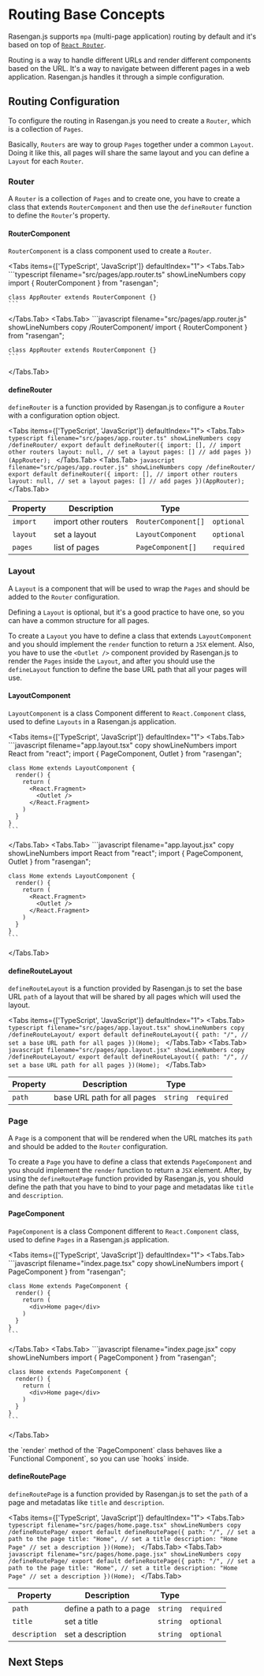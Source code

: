 

# Routing Base Concepts

Rasengan.js supports `mpa` (multi-page application) routing by default and it's based on top of [`React Router`](https://reactrouter.com/).

Routing is a way to handle different URLs and render different components based on the URL. It's a way to navigate between different pages in a web application.
Rasengan.js handles it through a simple configuration.

## Routing Configuration

To configure the routing in Rasengan.js you need to create a `Router`, which is a collection of `Pages`.

Basically, `Routers` are way to group `Pages` together under a common `Layout`. Doing it like this, all pages will share the same layout and you can define a `Layout` for each `Router`.

### Router 

A `Router` is a collection of `Pages` and to create one, you have to create a class that extends `RouterComponent` and then use the `defineRouter` function to define the `Router`'s property.

#### RouterComponent

`RouterComponent` is a class component used to create a `Router`.

<Tabs items={['TypeScript', 'JavaScript']} defaultIndex="1">
  <Tabs.Tab>
    ```typescript filename="src/pages/app.router.ts" showLineNumbers copy
    import { RouterComponent } from "rasengan";

    class AppRouter extends RouterComponent {}
    ```
  </Tabs.Tab>
  <Tabs.Tab>
    ```javascript filename="src/pages/app.router.js" showLineNumbers copy /RouterComponent/
    import { RouterComponent } from "rasengan";

    class AppRouter extends RouterComponent {}
    ```
  </Tabs.Tab>
</Tabs>

#### defineRouter 

`defineRouter` is a function provided by Rasengan.js to configure a `Router` with a configuration option object.

<Tabs items={['TypeScript', 'JavaScript']} defaultIndex="1">
  <Tabs.Tab>
    ```typescript filename="src/pages/app.router.ts" showLineNumbers copy /defineRouter/
    export default defineRouter({
      import: [], // import other routers
      layout: null, // set a layout
      pages: [] // add pages
    })(AppRouter);
    ```
  </Tabs.Tab>
  <Tabs.Tab>
    ```javascript filename="src/pages/app.router.js" showLineNumbers copy /defineRouter/
    export default defineRouter({
      import: [], // import other routers
      layout: null, // set a layout
      pages: [] // add pages
    })(AppRouter);
    ```
  </Tabs.Tab>
</Tabs>

| Property    | Description             | Type                 |            |
|-------------|-------------------------|----------------------|------------|
| `import`    | import other routers    | `RouterComponent[]`  | `optional` |
| `layout`    | set a layout            | `LayoutComponent`    | `optional` |
| `pages`     | list of pages           | `PageComponent[]`    | `required` |


### Layout

A `Layout` is a component that will be used to wrap the `Pages` and should be added to the `Router` configuration.

Defining a `Layout` is optional, but it's a good practice to have one, so you can have a common structure for all pages. 

To create a `Layout` you have to define a class that extends `LayoutComponent` and you should implement the `render` function to return a `JSX` element.
Also, you have to use the `<Outlet />` component provided by Rasengan.js to render the `Pages` inside the `Layout`, 
and after you should use the `defineLayout` function to define the base URL path that all your pages will use.

#### LayoutComponent

`LayoutComponent` is a class Component different to `React.Component` class, used to define `Layouts` in a Rasengan.js application.

<Tabs items={['TypeScript', 'JavaScript']} defaultIndex="1">
  <Tabs.Tab>
    ```javascript filename="app.layout.tsx" copy showLineNumbers
    import React from "react";
    import { PageComponent, Outlet } from "rasengan";

    class Home extends LayoutComponent {
      render() {
        return (
          <React.Fragment>
            <Outlet />
          </React.Fragment>
        )
      }
    }
    ```
  </Tabs.Tab>
  <Tabs.Tab>
    ```javascript filename="app.layout.jsx" copy showLineNumbers
    import React from "react";
    import { PageComponent, Outlet } from "rasengan";

    class Home extends LayoutComponent {
      render() {
        return (
          <React.Fragment>
            <Outlet />
          </React.Fragment>
        )
      }
    }
    ```
  </Tabs.Tab>
</Tabs>

#### defineRouteLayout

`defineRouteLayout` is a function provided by Rasengan.js to set the base URL `path` of a layout that will be shared by all pages which will used the layout.

<Tabs items={['TypeScript', 'JavaScript']} defaultIndex="1">
  <Tabs.Tab>
    ```typescript filename="src/pages/app.layout.tsx" showLineNumbers copy /defineRouteLayout/
    export default defineRouteLayout({
      path: "/", // set a base URL path for all pages
    })(Home);
    ```
  </Tabs.Tab>
  <Tabs.Tab>
    ```javascript filename="src/pages/app.layout.jsx" showLineNumbers copy /defineRouteLayout/
    export default defineRouteLayout({
      path: "/", // set a base URL path for all pages
    })(Home);
    ```
  </Tabs.Tab>
</Tabs>

| Property      | Description                    | Type      |            |
|---------------|--------------------------------|-----------|------------|
| `path`        | base URL path for all pages    | `string`  | `required` |


### Page

A `Page` is a component that will be rendered when the URL matches its `path` and should be added to the `Router` configuration.

To create a `Page` you have to define a class that extends `PageComponent` and you should implement the `render` function to return a `JSX` element.
After, by using the `defineRoutePage` function provided by Rasengan.js, you should define the path that you have to bind to your page and metadatas
like `title` and `description`.

#### PageComponent

`PageComponent` is a class Component different to `React.Component` class, used to define `Pages` in a Rasengan.js application.

<Tabs items={['TypeScript', 'JavaScript']} defaultIndex="1">
  <Tabs.Tab>
    ```javascript filename="index.page.tsx" copy showLineNumbers
    import { PageComponent } from "rasengan";

    class Home extends PageComponent {
      render() {
        return (
          <div>Home page</div>
        )
      }
    }
    ```
  </Tabs.Tab>
  <Tabs.Tab>
    ```javascript filename="index.page.jsx" copy showLineNumbers
    import { PageComponent } from "rasengan";

    class Home extends PageComponent {
      render() {
        return (
          <div>Home page</div>
        )
      }
    }
    ```
  </Tabs.Tab>
</Tabs>

<AlertBox type="tip">
the `render` method of the `PageComponent` class behaves like a `Functional Component`, so you can use `hooks` inside.
</AlertBox>

#### defineRoutePage

`defineRoutePage` is a function provided by Rasengan.js to set the `path` of a page and metadatas like `title` and `description`.

<Tabs items={['TypeScript', 'JavaScript']} defaultIndex="1">
  <Tabs.Tab>
    ```typescript filename="src/pages/home.page.tsx" showLineNumbers copy /defineRoutePage/
    export default defineRoutePage({
      path: "/", // set a path to the page
      title: "Home", // set a title
      description: "Home Page" // set a description
    })(Home);
    ```
  </Tabs.Tab>
  <Tabs.Tab>
    ```javascript filename="src/pages/home.page.jsx" showLineNumbers copy /defineRoutePage/
    export default defineRoutePage({
      path: "/", // set a path to the page
      title: "Home", // set a title
      description: "Home Page" // set a description
    })(Home);
    ```
  </Tabs.Tab>
</Tabs>

| Property      | Description                | Type      |            |
|---------------|----------------------------|-----------|------------|
| `path`        | define a path to a page    | `string`  | `required` |
| `title`       | set a title                | `string`  | `optional` |
| `description` | set a description          | `string`  | `optional` |

## Next Steps
